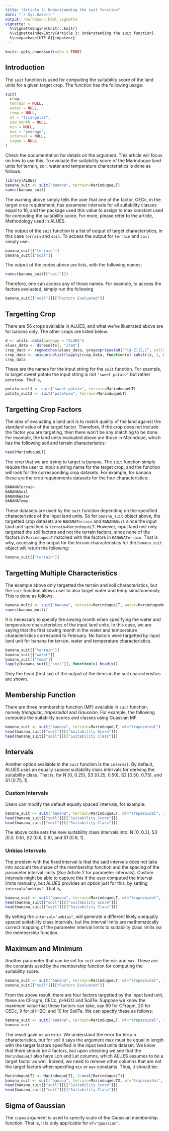 ```yaml
---
title: "Article 3: Understanding the suit function"
date: "`r Sys.Date()`"
output: rmarkdown::html_vignette
vignette: >
  %\VignetteEngine{knitr::knitr}
  %\VignetteIndexEntry{Article 3: Understanding the suit function}
  %\usepackage[UTF-8]{inputenc}
---
```


```r
knitr::opts_chunk$set(echo = TRUE)
```
## Introduction
The `suit` function is used for computing the suitability score of the land units for a given target crop. The function has the following usage:
```r
suit(
  crop,
  terrain = NULL,
  water = NULL,
  temp = NULL,
  mf = "triangular",
  sow_month = NULL,
  min = NULL,
  max = "average",
  interval = NULL,
  sigma = NULL
)
```
Check the documentation for details on the argument. This article will focus on how to use this. To evaluate the suitability score of the Marinduque land units for terrain, soil, water and temperature characteristics is done as follows:
```r
library(ALUES)
banana_suit <- suit("banana", terrain=MarinduqueLT)
names(banana_suit)
```
The warning above simply tells the user that one of the factor, CECc, in the target crop requirement, has parameter intervals for all suitability classes equal to 16, and the package used this value to assign to max constant used for computing the suitability score. For more, please refer to the article, Methodology used in ALUES. 

The output of the `suit` function is a list of output of target characteristics, in this case `terrain` and `soil`. To access the output for `terrain` and `soil` simply use:
```r
banana_suit[["terrain"]]
banana_suit[["soil"]]
```
The output of the codes above are lists, with the following names:
```r
names(banana_suit[["soil"]])
```
Therefore, one can access any of those names. For example, to access the factors evaluated, simply run the following
```r
banana_suit[["soil"]][["Factors Evaluated"]]
```

## Targetting Crop
There are 56 crops available in ALUES, and what we've illustrated above are for banana only. The other crops are listed below:
```r
d <- utils::data(package = "ALUES")
alues_data <- d$results[, "Item"]
crop_data <- regmatches(alues_data, gregexpr(paste0("^[A-Z]{2,}", collapse = "|"), alues_data))
crop_data <- unique(unlist(lapply(crop_data, function(x) substr(x, 1, nchar(x)-1))))
crop_data
```
These are the names for the input string for the `suit` function. For example, to target sweet potato the input string is not `"sweet potato"` but rather `potatosw`. That is,
```r
potato_suit1 <- suit("sweet potato", terrain=MarinduqueLT)
potato_suit2 <- suit("potatosw", terrain=MarinduqueLT)
```

## Targetting Crop Factors
The idea of evaluating a land unit is to match quality of the land against the standard value of the target factor. Therefore, if the crop does not include the factor you are targeting, then there won't be any matching to be done. For example, the land units evaluated above are those in Marindque, which has the following soil and terrain characteristics:
```r
head(MarinduqueLT)
```
The crop that we are trying to target is banana. The `suit` function simply require the user to input a string name for the target crop, and the function will look for the corresponding crop datasets. For example, for banana these are the crop requirements datasets for the four characteristics:
```r
BANANATerrain
BANANASoil
BANANAWater
BANANATemp
```
These datasets are used by the `suit` function depending on the specified characteristics of the input land units. So for `banana_suit` object above, the targetted crop datasets are `BANANATerrain` and `BANANASoil` since the input land unit specified is `terrain=MarinduqueLT`. However, input land unit only targetted the soil factors and not the terrain factors, since none of the factors in `MarinduqueLT` matched with the factors in `BANANATerrain`. That is why, accessing the output for the terrain characteristics for the `banana_suit` object will return the following:
```r
banana_suit[["terrain"]]
```

## Targetting Multiple Characteristics
The example above only targetted the terrain and soil characteristics, but the `suit` function allows user to also target water and temp simultaneously. This is done as follows:
```r
banana_multi <- suit("banana", terrain=MarinduqueLT, water=MarinduqueWater, temp=MarinduqueTemp, sow_month=2)
names(banana_multi)
```
It is necessary to specify the sowing month when specifying the water and temperature characteristics of the input land units. In this case, we are saying that the first sowing month in the water and temperature characteristics correspond to February. No factors were targetted by input land unit for banana for terrain, water and temperature characteristics.
```r
banana_suit[["terrain"]]
banana_suit[["water"]]
banana_suit[["temp"]]
lapply(banana_suit[["soil"]], function(x) head(x))
```
Only the head (first six) of the output of the items in the soil characteristics are shown.

## Membership Function
There are three membership function (MF) available in `suit` function, namely *triangular*, *trapezoidal* and *Gaussian*. For example, the following computes the suitability scores and classes using Guassian MF.
```r
banana_suit <- suit("banana", terrain=MarinduqueLT, mf="trapezoidal")
head(banana_suit[["soil"]][["Suitability Score"]])
head(banana_suit[["soil"]][["Suitability Class"]])
```

## Intervals
Another option available in the `suit` function is the `interval`. By default, ALUES uses an equally spaced suitability class intervals for deriving the suitability class. That is, for N [0, 0.25), S3 [0.25, 0.50), S2 [0.50, 0.75), and S1 [0.75, 1].

### Custom Intervals
Users can modify the default equally spaced intervals, for example:
```r
banana_suit <- suit("banana", terrain=MarinduqueLT, mf="trapezoidal", interval=c(0, 0.3, 0.6, 0.9, 1))
head(banana_suit[["soil"]][["Suitability Score"]])
head(banana_suit[["soil"]][["Suitability Class"]])
```
The above code sets the new suitability class intervals into: N [0, 0.3), S3 [0.3, 0.6), S2 [0.6, 0.9), and S1 [0.9, 1].

### Unbias Intervals
The problem with the fixed interval is that the said intervals does not take into account the shape of the membership function and the spacing of the parameter interval limits (*See* Article 2 for parameter intervals). Custom intervals might be able to capture this if the user computed the interval limits manually, but ALUES provides an option just for this, by setting `interval="unbias"`. That is,
```r
banana_suit <- suit("banana", terrain=MarinduqueLT, mf="trapezoidal", interval="unbias")
head(banana_suit[["soil"]][["Suitability Score"]])
head(banana_suit[["soil"]][["Suitability Class"]])
```
By setting the `interval="unbias"`, will generate a different likely unequally spaced suitability class intervals, but the interval limits are mathematically correct mapping of the parameter interval limits to suitability class limits via the membership function.

## Maximum and Minimum
Another parameter that can be set for `suit` are the `min` and `max`. These are the constants used by the membership function for computing the suitability score.
```r
banana_suit <- suit("banana", terrain=MarinduqueLT, mf="trapezoidal", interval="unbias")
banana_suit[["soil"]][["Factors Evaluated"]]
```
From the above result, there are four factors targetted by the input land unit, these are CFragm, CECc, pHH2O and SoilTe. Suppose we know the maximum value that these factors can take, say 60 for CFragm, 20 for CECc, 9 for pHH2O, and 10 for SoilTe. We can specify these as follows:
```r
banana_suit <- suit("banana", terrain=MarinduqueLT, mf="trapezoidal", interval="unbias", max=c(60, 20, 9, 10))
banana_suit
```
The result gave us an error. We understand the error for terrain characteristics, but for soil it says the argument max must be equal in length with the target factors specified in the input land units dataset. We know that there should be 4 factors, but upon checking we see that the `MarinduqueLT` also have Lon and Lat columns, which ALUES assumes to be a target factor as well. Indeed, we need to remove other columns that are not the target factors when specifing `min` or `max` constants. Thus, it should be:
```r
MarinduqueLT2 <- MarinduqueLT[, 3:ncol(MarinduqueLT)]
banana_suit <- suit("banana", terrain=MarinduqueLT2, mf="trapezoidal", interval="unbias", max=c(60, 20, 9, 10))
head(banana_suit[["soil"]][["Suitability Score"]])
head(banana_suit[["soil"]][["Suitability Class"]])
```

## Sigma of Gaussian
The `sigma` argument is used to specify scale of the Gaussian membership function. That is, it is only applicable for `mf="gaussian"`.